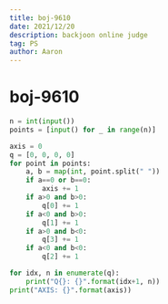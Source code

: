 ```yaml
---
title: boj-9610
date: 2021/12/20
description: backjoon online judge
tag: PS
author: Aaron
---
```


# boj-9610

```python
n = int(input())
points = [input() for _ in range(n)]

axis = 0
q = [0, 0, 0, 0]
for point in points:
    a, b = map(int, point.split(" "))
    if a==0 or b==0:
        axis += 1
    if a>0 and b>0:
        q[0] += 1
    if a<0 and b>0:
        q[1] += 1
    if a>0 and b<0:
        q[3] += 1
    if a<0 and b<0:
        q[2] += 1

for idx, n in enumerate(q):
    print("Q{}: {}".format(idx+1, n))
print("AXIS: {}".format(axis))

```
